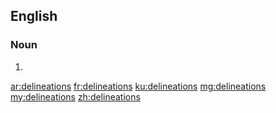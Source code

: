 ==English==

===Noun===
{{head|en|plural}}

# {{plural of|delineation|lang=en}}

[[ar:delineations]]
[[fr:delineations]]
[[ku:delineations]]
[[mg:delineations]]
[[my:delineations]]
[[zh:delineations]]